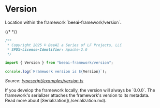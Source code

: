 # Version

<Tip>
Location within the framework `beeai-framework/version`.
</Tip>

{/* <!-- embedme typescript/examples/version.ts --> */}

```ts
/**
 * Copyright 2025 © BeeAI a Series of LF Projects, LLC
 * SPDX-License-Identifier: Apache-2.0
 */

import { Version } from "beeai-framework/version";

console.log(`Framework version is ${Version}`);

```

_Source: [typescript/examples/version.ts](https://github.com/i-am-bee/beeai-framework/blob/main/typescript/examples/version.ts)_

<Note>
If you develop the framework locally, the version will always be `0.0.0`.
</Note>

<Note>
The framework's serializer attaches the framework's version to its metadata. Read more about [Serialization](./serialization.md).
</Note>
